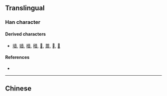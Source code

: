 {{also|嗇}}
{{character info}}
==Translingual==

===Han character===
{{Han char|rn=30|rad=口|as=08|sn=11|four=|canj=GCWR|ids=⿱⿻土丷回}}

====Derived characters====
* [[墙]], [[嫱]], [[樯]], [[穑]], [[𫄱]], [[蔷]], [[𰺙]], [[𬈧]]

====References====
* {{Han ref|kx=0196.261|hdz=10637.110|uh=556C|ud=21868}}

----

==Chinese==
{{zh-see|嗇}}